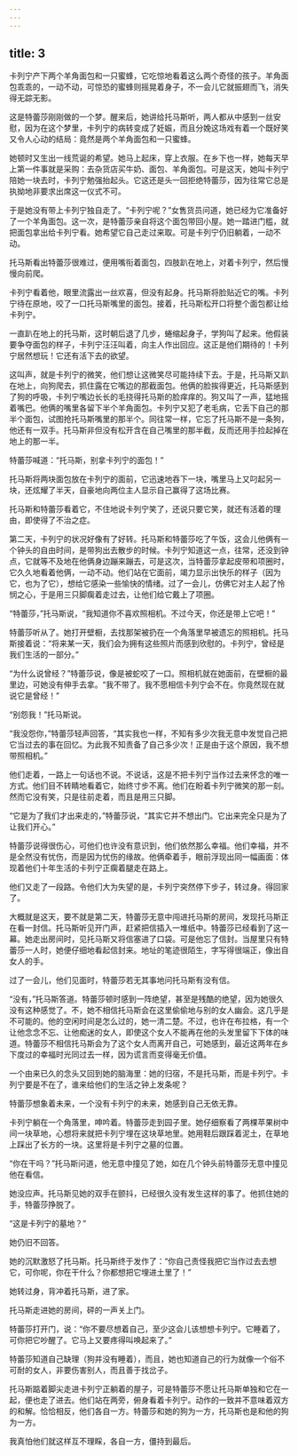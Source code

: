 ```yaml
---
---
---
```

title: 3
---




卡列宁产下两个羊角面包和一只蜜蜂，它吃惊地看着这么两个奇怪的孩子。羊角面包乖乖的，一动不动，可惊恐的蜜蜂则摇晃着身子，不一会儿它就振翅而飞，消失得无踪无影。

这是特蕾莎刚刚做的一个梦。醒来后，她讲给托马斯听，两人都从中感到一丝安慰，因为在这个梦里，卡列宁的病转变成了妊娠，而且分娩这场戏有着一个既好笑又令人心动的结局：竟然是两个羊角面包和一只蜜蜂。

她顿时又生出一线荒诞的希望。她马上起床，穿上衣服。在乡下也一样，她每天早上第一件事就是采购：去杂货店买牛奶、面包、羊角面包。可是这天，她叫卡列宁陪她一块去时，卡列宁勉强抬起头。它这还是头一回拒绝特蕾莎，因为往常它总是执拗地非要求出席这一仪式不可。

于是她没有带上卡列宁独自走了。“卡列宁呢？”女售货员问道，她已经为它准备好了一个羊角面包。这一次，是特蕾莎亲自将这个面包带回小屋。她一踏进门槛，就把面包拿出给卡列宁看。她希望它自己走过来取。可是卡列宁仍旧躺着，一动不动。

托马斯看出特蕾莎很难过，便用嘴衔着面包，四肢趴在地上，对着卡列宁，然后慢慢向前爬。

卡列宁看着他，眼里流露出一丝欢喜，但没有起身。托马斯将脸贴近它的嘴。卡列宁待在原地，咬了一口托马斯嘴里的面包。接着，托马斯松开口将整个面包都让给卡列宁。

一直趴在地上的托马斯，这时朝后退了几步，蜷缩起身子，学狗叫了起来。他假装要争夺面包的样子，卡列宁汪汪叫着，向主人作出回应。这正是他们期待的！卡列宁居然想玩！它还有活下去的欲望。

这叫声，就是卡列宁的微笑，他们想让这微笑尽可能持续下去。于是，托马斯又趴在地上，向狗爬去，抓住露在它嘴边的那截面包。他俩的脸挨得更近，托马斯感到了狗的呼吸，卡列宁嘴边长长的毛挠得托马斯的脸痒痒的。狗又叫了一声，猛地摇着嘴巴。他俩的嘴里各留下半个羊角面包。卡列宁又犯了老毛病，它丢下自己的那半个面包，试图抢托马斯嘴里的那半个。同往常一样，它忘了托马斯不是一条狗，他还有一双手。托马斯非但没有松开含在自己嘴里的那半截，反而还用手捡起掉在地上的那一半。

特蕾莎喊道：“托马斯，别拿卡列宁的面包！”

托马斯将两块面包放在卡列宁的面前，它迅速地吞下一块，嘴里马上又叼起另一块，还炫耀了半天，自豪地向两位主人显示自己赢得了这场比赛。

托马斯和特蕾莎看着它，不住地说卡列宁笑了，还说只要它笑，就还有活着的理由，即使得了不治之症。

第二天，卡列宁的状况好像有了好转。托马斯和特蕾莎吃了午饭，这会儿他俩有一个钟头的自由时间，是带狗出去散步的时候。卡列宁知道这一点，往常，还没到钟点，它就等不及地在他俩身边蹦来蹦去，可是这次，当特蕾莎拿起皮带和项圈时，它久久地看着他俩，一动不动。他们站在它面前，竭力显示出快乐的样子（因为它，也为了它），想给它感染一些愉快的情绪。过了一会儿，仿佛它对主人起了怜悯之心，于是用三只脚瘸着走过去，让他们给它戴上了项圈。

“特蕾莎，”托马斯说，“我知道你不喜欢照相机。不过今天，你还是带上它吧！”

特蕾莎听从了。她打开壁橱，去找那架被扔在一个角落里早被遗忘的照相机。托马斯接着说：“将来某一天，我们会为拥有这些照片而感到欣慰的。卡列宁，曾经是我们生活的一部分。”

“为什么说曾经？”特蕾莎说，像是被蛇咬了一口。照相机就在她面前，在壁橱的最里边，可她没有伸手去拿。“我不带了。我不愿相信卡列宁会不在。你竟然现在就说它是曾经！”

“别怨我！”托马斯说。

“我没怨你，”特蕾莎轻声回答，“其实我也一样，不知有多少次我无意中发觉自己把它当过去的事在回忆。为此我不知责备了自己多少次！正是由于这个原因，我不想带照相机。”

他们走着，一路上一句话也不说。不说话，这是不把卡列宁当作过去来怀念的唯一方式。他们目不转睛地看着它，始终寸步不离。他们在盼着卡列宁微笑的那一刻。然而它没有笑，只是往前走着，而且是用三只脚。

“它是为了我们才出来走的，”特蕾莎说，“其实它并不想出门。它出来完全只是为了让我们开心。”

特蕾莎说得很伤心，可他们也许没有意识到，他们依然那么幸福。他们幸福，并不是全然没有忧伤，而是因为忧伤的缘故。他俩牵着手，眼前浮现出同一幅画面：体现着他们十年生活的卡列宁正瘸着腿走在路上。

他们又走了一段路。令他们大为失望的是，卡列宁突然停下步子，转过身。得回家了。

大概就是这天，要不就是第二天，特蕾莎无意中闯进托马斯的房间，发现托马斯正在看一封信。托马斯听见开门声，赶紧把信插入一堆纸中。特蕾莎已经看到了这一幕。她走出房间时，见托马斯又将信塞进了口袋。可是他忘了信封。当屋里只有特蕾莎一人时，她便仔细地看起信封来。地址的笔迹很陌生，字写得很端正，像出自女人的手。

过了一会儿，他们见面时，特蕾莎若无其事地问托马斯有没有信。

“没有，”托马斯答道。特蕾莎顿时感到一阵绝望，甚至是残酷的绝望，因为她很久没有这种感觉了。不，她不相信托马斯会在这里偷偷地与别的女人幽会。这几乎是不可能的。他的空闲时间是怎么过的，她一清二楚。不过，也许在布拉格，有一个让他念念不忘、让他痴迷的女人，即使这个女人不能再在他的头发里留下下体的味道。特蕾莎不相信托马斯会为了这个女人而离开自己，可她感到，最近这两年在乡下度过的幸福时光同过去一样，因为谎言而变得毫无价值。

一个由来已久的念头又回到她的脑海里：她的归宿，不是托马斯，而是卡列宁。卡列宁要是不在了，谁来给他们的生活之钟上发条呢？

特蕾莎想象着未来，一个没有卡列宁的未来，她感到自己无依无靠。

卡列宁躺在一个角落里，呻吟着。特蕾莎走到园子里。她仔细察看了两棵苹果树中间一块草地，心想将来就把卡列宁埋在这块草地里。她用鞋后跟踩着泥土，在草地上踩出了长方的一块。这里将是卡列宁之墓的位置。

“你在干吗？”托马斯问道，他无意中撞见了她，如在几个钟头前特蕾莎无意中撞见他在看信。

她没应声。托马斯见她的双手在颤抖，已经很久没有发生这样的事了。他抓住她的手，特蕾莎挣脱了。

“这是卡列宁的墓地？”

她仍旧不回答。

她的沉默激怒了托马斯。托马斯终于发作了：“你自己责怪我把它当作过去去想它，可你呢，你在干什么？你都想把它埋进土里了！”

她转过身，背冲着托马斯，进了家。

托马斯走进她的房间，砰的一声关上门。

特蕾莎打开门，说：“你不要尽想着自己，至少这会儿该想想卡列宁。它睡着了，可你把它吵醒了。它马上又要疼得叫唤起来了。”

特蕾莎知道自己缺理（狗并没有睡着），而且，她也知道自己的行为就像一个俗不可耐的女人，非要伤害别人，而且善于找岔子。

托马斯踮着脚尖走进卡列宁正躺着的屋子，可是特蕾莎不愿让托马斯单独和它在一起，便也走了进去。他们站在两旁，俯身看着卡列宁。动作的一致并不意味着双方的和解。恰恰相反，他们各自一方。特蕾莎和她的狗为一方，托马斯也是和他的狗为一方。

我真怕他们就这样互不理睬，各自一方，僵持到最后。